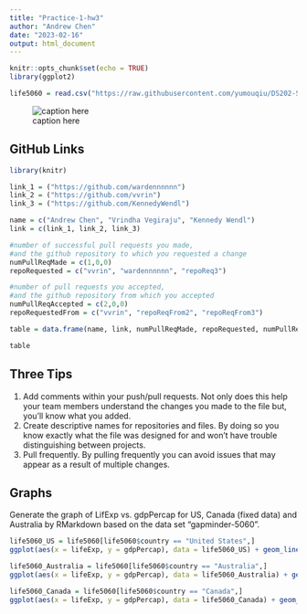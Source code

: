 ```yaml
---
title: "Practice-1-hw3"
author: "Andrew Chen"
date: "2023-02-16"
output: html_document
---
```


```r
knitr::opts_chunk$set(echo = TRUE)
library(ggplot2)

life5060 = read.csv("https://raw.githubusercontent.com/yumouqiu/DS202-Spring2023/main/Lecture1_collaborative-environment/data/gapminder-5060.csv")

```

![caption here](img/test.jpg)

## GitHub Links
```r
library(knitr)

link_1 = ("https://github.com/wardennnnnn")
link_2 = ("https://github.com/vvrin")
link_3 = ("https://github.com/KennedyWendl")

name = c("Andrew Chen", "Vrindha Vegiraju", "Kennedy Wendl")
link = c(link_1, link_2, link_3)

#number of successful pull requests you made, 
#and the github repository to which you requested a change
numPullReqMade = c(1,0,0)
repoRequested = c("vvrin", "wardennnnnn", "repoReq3")

#number of pull requests you accepted, 
#and the github repository from which you accepted
numPullReqAccepted = c(2,0,0)
repoRequestedFrom = c("vvrin", "repoReqFrom2", "repoReqFrom3")

table = data.frame(name, link, numPullReqMade, repoRequested, numPullReqAccepted, repoRequestedFrom)

table
```
## Three Tips
1. Add comments within your push/pull requests. Not only does this help your team members understand the changes you made to the file but, you'll know what you added. 
2. Create descriptive names for repositories and files. By doing so you know exactly what the file was designed for and won't have trouble distinguishing between projects. 
3. Pull frequently. By pulling frequently you can avoid issues that may appear as a result of multiple changes.

## Graphs
Generate the graph of LifExp vs. gdpPercap for US, Canada (fixed data) and Australia by RMarkdown based on the data set “gapminder-5060”.

```r
life5060_US = life5060[life5060$country == "United States",]
ggplot(aes(x = lifeExp, y = gdpPercap), data = life5060_US) + geom_line()

life5060_Australia = life5060[life5060$country == "Australia",]
ggplot(aes(x = lifeExp, y = gdpPercap), data = life5060_Australia) + geom_line()

life5060_Canada = life5060[life5060$country == "Canada",]
ggplot(aes(x = lifeExp, y = gdpPercap), data = life5060_Canada) + geom_line()

```

